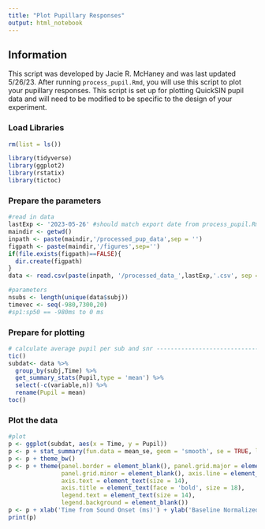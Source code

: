 ```yaml
---
title: "Plot Pupillary Responses"
output: html_notebook
---
```


## Information
This script was developed by Jacie R. McHaney and was last updated 5/26/23. After running `process_pupil.Rmd`, you will use this script to plot your pupillary responses. This script is set up for plotting QuickSIN pupil data and will need to be modified to be specific to the design of your experiment.


### Load Libraries

```r
rm(list = ls())

library(tidyverse)
library(ggplot2)
library(rstatix)
library(tictoc)
```

### Prepare the parameters
```r
#read in data
lastExp <- '2023-05-26' #should match export date from process_pupil.Rmd
maindir <- getwd()
inpath <- paste(maindir,'/processed_pup_data',sep = '')
figpath <- paste(maindir,'/figures',sep='')
if(file.exists(figpath)==FALSE){
  dir.create(figpath)
}
data <- read.csv(paste(inpath, '/processed_data_',lastExp,'.csv', sep = ''))

#parameters
nsubs <- length(unique(data$subj))
timevec <- seq(-980,7300,20)
#sp1:sp50 == -980ms to 0 ms
```


### Prepare for plotting
```r
# calculate average pupil per sub and snr ---------------------------------
tic()
subdat<- data %>% 
  group_by(subj,Time) %>% 
  get_summary_stats(Pupil,type = 'mean') %>% 
  select(-c(variable,n)) %>% 
  rename(Pupil = mean)
toc()

```

### Plot the data
```r
#plot
p <- ggplot(subdat, aes(x = Time, y = Pupil))
p <- p + stat_summary(fun.data = mean_se, geom = 'smooth', se = TRUE, linetype = 'solid', alpha = .25,  linewidth = 2)
p <- p + theme_bw()
p <- p + theme(panel.border = element_blank(), panel.grid.major = element_blank(),
               panel.grid.minor = element_blank(), axis.line = element_line(colour = 'black'),
               axis.text = element_text(size = 14),
               axis.title = element_text(face = 'bold', size = 18),
               legend.text = element_text(size = 14),
               legend.background = element_blank())
p <- p + xlab('Time from Sound Onset (ms)') + ylab('Baseline Normalized \nChange in Pupil')
print(p)

```

